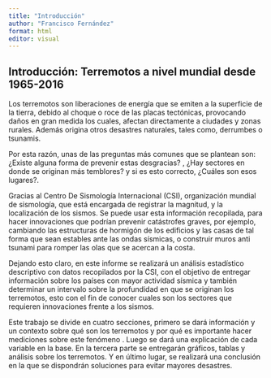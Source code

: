 ```yaml
---
title: "Introducción"
author: "Francisco Fernández"
format: html
editor: visual
---
```


## Introducción: Terremotos a nivel mundial desde 1965-2016

Los terremotos son liberaciones de energía que se emiten a la superficie de la tierra, debido al choque o roce de las placas tectónicas, provocando daños en gran medida los cuales, afectan directamente a ciudades y zonas rurales. Además origina otros desastres naturales, tales como, derrumbes o tsunamis.

Por esta razón, unas de las preguntas más comunes que se plantean son:  ¿Existe alguna forma de prevenir estas desgracias? , ¿Hay sectores en donde se originan más temblores? y si es esto correcto, ¿Cuáles son esos lugares?.

Gracias al Centro De Sismología Internacional (CSI), organización mundial de sismología, que está encargada de registrar la magnitud, y la localización de los sismos. Se puede usar esta información recopilada, para hacer innovaciones que podrían prevenir catástrofes graves, por ejemplo, cambiando las estructuras de hormigón de los edificios y las casas de tal forma que sean estables ante las ondas sísmicas, o construir muros anti tsunami para romper las olas que se acercan a la costa.

Dejando esto claro, en este informe se realizará un análisis estadístico descriptivo con datos recopilados por la CSI, con el objetivo de entregar información sobre los países con mayor actividad sísmica y también determinar un intervalo sobre la profundidad en que se originan los terremotos, esto con el fin de conocer cuales son los sectores que requieren innovaciones frente a los sismos.

Este trabajo se divide en cuatro secciones, primero se dará información y un contexto sobre qué son los terremotos y por qué es importante hacer mediciones sobre este fenómeno . Luego se dará una explicación de cada variable en la base. En la tercera parte se entregarán gráficos, tablas y análisis sobre los terremotos. Y en último lugar, se realizará una conclusión en la que se dispondrán soluciones para evitar mayores desastres.

\
